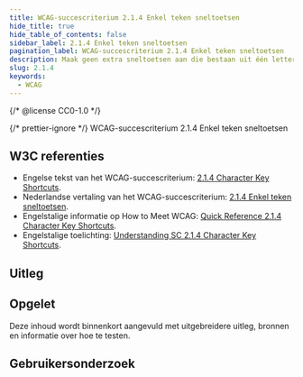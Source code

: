 ```yaml
---
title: WCAG-succescriterium 2.1.4 Enkel teken sneltoetsen
hide_title: true
hide_table_of_contents: false
sidebar_label: 2.1.4 Enkel teken sneltoetsen
pagination_label: WCAG-succescriterium 2.1.4 Enkel teken sneltoetsen
description: Maak geen extra sneltoetsen aan die bestaan uit één letter. Dit geldt voor hoofdletters en kleine letters, leestekens, cijfers of symbolen. Sneltoetsen van één letter worden bijvoorbeeld al gebruikt door screenreaders.
slug: 2.1.4
keywords:
  - WCAG
---
```


{/* @license CC0-1.0 */}


{/* prettier-ignore */}
<WcagHeadingGroup level={1} conformanceLevel="Niveau A">WCAG-succescriterium 2.1.4 Enkel teken sneltoetsen</WcagHeadingGroup>

## W3C referenties

- Engelse tekst van het WCAG-succescriterium: [<span lang="en">2.1.4 Character Key Shortcuts</span>](https://www.w3.org/TR/WCAG22/#character-key-shortcuts).
- Nederlandse vertaling van het WCAG-succescriterium: [2.1.4 Enkel teken sneltoetsen](https://www.w3.org/Translations/WCAG22-nl/#enkel-teken-sneltoetsen).
- Engelstalige informatie op <span lang="en">How to Meet WCAG</span>: [<span lang="en">Quick Reference 2.1.4 Character Key Shortcuts</span>](https://www.w3.org/WAI/WCAG22/quickref/#character-key-shortcuts).
- Engelstalige toelichting: [<span lang="en">Understanding SC 2.1.4 Character Key Shortcuts</span>](https://www.w3.org/WAI/WCAG22/Understanding/character-key-shortcuts.html).

## Uitleg

<Summary />

## Opgelet

Deze inhoud wordt binnenkort aangevuld met uitgebreidere uitleg, bronnen en informatie over hoe te testen.

## Gebruikersonderzoek

<CTAGebruikersonderzoek />

<WCAGFooterInfo />
